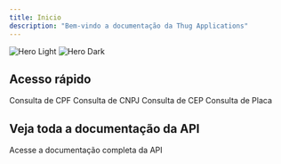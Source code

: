 ```yaml
---
title: Inicio
description: "Bem-vindo a documentação da Thug Applications"
---
```


<img
  className="block dark:hidden"
  src="/images/hero-light.svg"
  alt="Hero Light"
  style="max-width: 50%;"
/>
<img
  className="hidden dark:block"
  src="/images/hero-dark.svg"
  alt="Hero Dark"
  style="max-width: 50%;"
/>

## Acesso rápido

<CardGroup cols={2}>
  <Card
    title="Consulta de CPF"
    icon="search"
    href="/api/cpf"
  >
    Consulta de CPF
  </Card>
  <Card
    title="Consulta de CNPJ"
    icon="search"
    href="/api/cnpj"
  >
    Consulta de CNPJ
  </Card>
  <Card
    title="Consulta de CEP"
    icon="search"
    href="/api/cep"
  >
    Consulta de CEP
  </Card>
  <Card
    title="Consulta de Placa"
    icon="search"
    href="/api/placa"
  >
    Consulta de Placa
  </Card>
</CardGroup>

## Veja toda a documentação da API


<CardGroup cols={2}>
  <Card
    title="Documentação da API"
    icon="code"
    href="https://docs.thugapplications.xyz/api-reference/introduction"
  >
    Acesse a documentação completa da API
  </Card>

</CardGroup>
